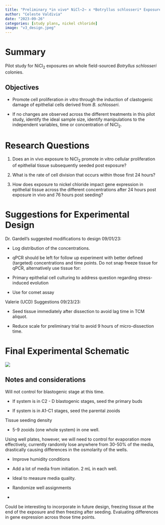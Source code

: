 ```yaml
---
title: "Preliminary *in vivo* NiCl~2~ x *Botryllus schlosseri* Exposure"
author: "Celeste Valdivia"
date: "2023-09-26"
categories: [study plans, nickel chloride]
image: "v3_design.jpeg"
---
```


# Summary

Pilot study for NiCl~2~ exposures on whole field-sourced *Botryllus schlosseri* colonies. 

## Objectives

-   Promote cell proliferation *in vitro* through the induction of clastogenic damage of epithelial cells derived from *B. schlosseri*.

-   If no changes are observed across the different treatments in this pilot study, identify the ideal sample size, identify manipulations to the independent variables, time or concentration of NiCl~2~. 

# Research Questions

1.    Does an in vivo exposure to NiCl~2~ promote in vitro cellular proliferation of epithelial tissue subsequently seeded post exposure?


2.    What is the rate of cell division that occurs within those first 24 hours?


3.    How does exposure to nickel chloride impact gene expression in epithelial tissue across the different concentrations after 24 hours post exposure in vivo and 76 hours post seeding?


# Suggestions for Experimental Design

Dr. Gardell's suggested modifications to design 09/01/23:

-   Log distribution of the concentrations.

-   qPCR should be left for follow up experiment with better defined (targeted) concentrations and time points. Do not snap freeze tissue for qPCR, alternatively use tissue for:


  -  Primary epithelial cell culturing to address question regarding stress-induced evolution

  -  Use for comet assay



Valerie (UCD) Suggestions 09/23/23: 


-   Seed tissue immediately after dissection to avoid lag time in TCM aliquot.


-   Reduce scale for preliminary trial to avoid 9 hours of micro-dissection time.


# Final Experimental Schematic

![](v3_design.jpeg)


## Notes and considerations

Will not control for blastogenic stage at this time.

-   If system is in C2 - D blastogenic stages, seed the primary buds

-   If system is in A1-C1 stages, seed the parental zooids

Tissue seeding density

-   5-9 zooids (one whole system) in one well.

Using well plates, however, we will need to control for evaporation more effectively, currently randomly lose anywhere from 30-50% of the media, drastically causing differences in the osmolarity of the wells.

-   Improve humidity conditions

-   Add a lot of media from initiation. 2 mL in each well.

   -   Ideal to measure media quality.
   
-   Randomize well assignments

-   

Could be interesting to incorporate in future design, freezing tissue at the end of the exposure and then freezing after seeding. Evaluating differences in gene expression across those time points.
